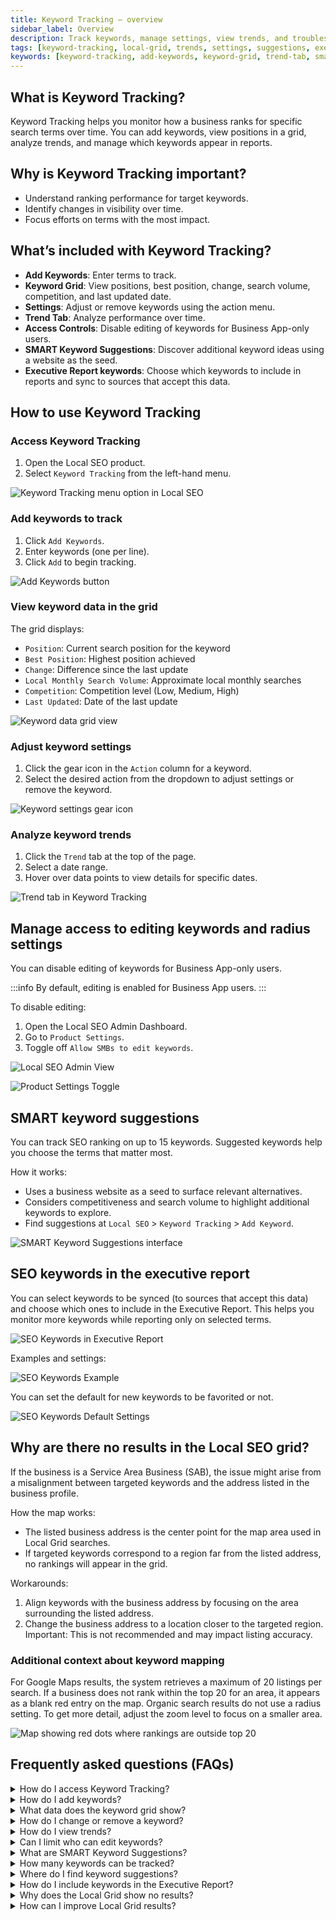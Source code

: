 ```yaml
---
title: Keyword Tracking – overview
sidebar_label: Overview
description: Track keywords, manage settings, view trends, and troubleshoot Local Grid results.
tags: [keyword-tracking, local-grid, trends, settings, suggestions, executive-report]
keywords: [keyword-tracking, add-keywords, keyword-grid, trend-tab, smart-keyword-suggestions, executive-report, edit-access]
---
```


## What is Keyword Tracking?

Keyword Tracking helps you monitor how a business ranks for specific search terms over time. You can add keywords, view positions in a grid, analyze trends, and manage which keywords appear in reports.

## Why is Keyword Tracking important?

- Understand ranking performance for target keywords.
- Identify changes in visibility over time.
- Focus efforts on terms with the most impact.

## What’s included with Keyword Tracking?

- **Add Keywords**: Enter terms to track.
- **Keyword Grid**: View positions, best position, change, search volume, competition, and last updated date.
- **Settings**: Adjust or remove keywords using the action menu.
- **Trend Tab**: Analyze performance over time.
- **Access Controls**: Disable editing of keywords for Business App-only users.
- **SMART Keyword Suggestions**: Discover additional keyword ideas using a website as the seed.
- **Executive Report keywords**: Choose which keywords to include in reports and sync to sources that accept this data.

## How to use Keyword Tracking

### Access Keyword Tracking
1. Open the Local SEO product.
2. Select `Keyword Tracking` from the left-hand menu.

![Keyword Tracking menu option in Local SEO](./img/keyword-tracking-menu.jpg)

### Add keywords to track
1. Click `Add Keywords`.
2. Enter keywords (one per line).
3. Click `Add` to begin tracking.

![Add Keywords button](./img/add-keywords-button.jpg)

### View keyword data in the grid
The grid displays:

- `Position`: Current search position for the keyword
- `Best Position`: Highest position achieved
- `Change`: Difference since the last update
- `Local Monthly Search Volume`: Approximate local monthly searches
- `Competition`: Competition level (Low, Medium, High)
- `Last Updated`: Date of the last update

![Keyword data grid view](./img/local-grid.jpg)

### Adjust keyword settings
1. Click the gear icon in the `Action` column for a keyword.
2. Select the desired action from the dropdown to adjust settings or remove the keyword.

![Keyword settings gear icon](./img/settings-gear.jpg)

### Analyze keyword trends
1. Click the `Trend` tab at the top of the page.
2. Select a date range.
3. Hover over data points to view details for specific dates.

![Trend tab in Keyword Tracking](./img/trend-tab.jpg)

## Manage access to editing keywords and radius settings

You can disable editing of keywords for Business App-only users.

:::info
By default, editing is enabled for Business App users.
:::

To disable editing:
1. Open the Local SEO Admin Dashboard.
2. Go to `Product Settings`.
3. Toggle off `Allow SMBs to edit keywords`.

![Local SEO Admin View](./img/keyword-tracking-admin-view.jpg)

![Product Settings Toggle](./img/keyword-tracking-product-settings.jpg)

## SMART keyword suggestions

You can track SEO ranking on up to 15 keywords. Suggested keywords help you choose the terms that matter most.

How it works:

- Uses a business website as a seed to surface relevant alternatives.
- Considers competitiveness and search volume to highlight additional keywords to explore.
- Find suggestions at `Local SEO` > `Keyword Tracking` > `Add Keyword`.

![SMART Keyword Suggestions interface](./img/smart-keyword-suggestions.jpg)

## SEO keywords in the executive report

You can select keywords to be synced (to sources that accept this data) and choose which ones to include in the Executive Report. This helps you monitor more keywords while reporting only on selected terms.

![SEO Keywords in Executive Report](./img/image1.jpg)

Examples and settings:

![SEO Keywords Example](./img/image2.jpg)

You can set the default for new keywords to be favorited or not.

![SEO Keywords Default Settings](./img/image3.jpg)

## Why are there no results in the Local SEO grid?

If the business is a Service Area Business (SAB), the issue might arise from a misalignment between targeted keywords and the address listed in the business profile.

How the map works:

- The listed business address is the center point for the map area used in Local Grid searches.
- If targeted keywords correspond to a region far from the listed address, no rankings will appear in the grid.

Workarounds:

1. Align keywords with the business address by focusing on the area surrounding the listed address.
2. Change the business address to a location closer to the targeted region. Important: This is not recommended and may impact listing accuracy.

### Additional context about keyword mapping
For Google Maps results, the system retrieves a maximum of 20 listings per search. If a business does not rank within the top 20 for an area, it appears as a blank red entry on the map. Organic search results do not use a radius setting. To get more detail, adjust the zoom level to focus on a smaller area.

![Map showing red dots where rankings are outside top 20](./img/27466994711575.jpg)

## Frequently asked questions (FAQs)

<details>
<summary>How do I access Keyword Tracking?</summary>

Open the Local SEO product and select `Keyword Tracking` from the left-hand menu.
</details>

<details>
<summary>How do I add keywords?</summary>

Click `Add Keywords`, enter terms (one per line), and select `Add`.
</details>

<details>
<summary>What data does the keyword grid show?</summary>

It shows `Position`, `Best Position`, `Change`, `Local Monthly Search Volume`, `Competition`, and `Last Updated`.
</details>

<details>
<summary>How do I change or remove a keyword?</summary>

Use the gear icon in the `Action` column to adjust settings or remove the keyword.
</details>

<details>
<summary>How do I view trends?</summary>

Open the `Trend` tab, choose a date range, and hover over data points.
</details>

<details>
<summary>Can I limit who can edit keywords?</summary>

Yes. You can disable editing of keywords for Business App-only users via `Product Settings`.
</details>

<details>
<summary>What are SMART Keyword Suggestions?</summary>

Suggestions use a website to propose related keywords and show competitiveness and search volume to evaluate them.
</details>

<details>
<summary>How many keywords can be tracked?</summary>

You can track up to 15 keywords.
</details>

<details>
<summary>Where do I find keyword suggestions?</summary>

Go to `Local SEO` > `Keyword Tracking` > `Add Keyword`.
</details>

<details>
<summary>How do I include keywords in the Executive Report?</summary>

Select which keywords to include in the report and sync to sources that accept this data.
</details>

<details>
<summary>Why does the Local Grid show no results?</summary>

The targeted keywords may not align with the area around the listed address, especially for service area businesses.
</details>

<details>
<summary>How can I improve Local Grid results?</summary>

Align keywords with the business address. Changing the address may help but is not recommended due to potential listing accuracy issues.
</details>

